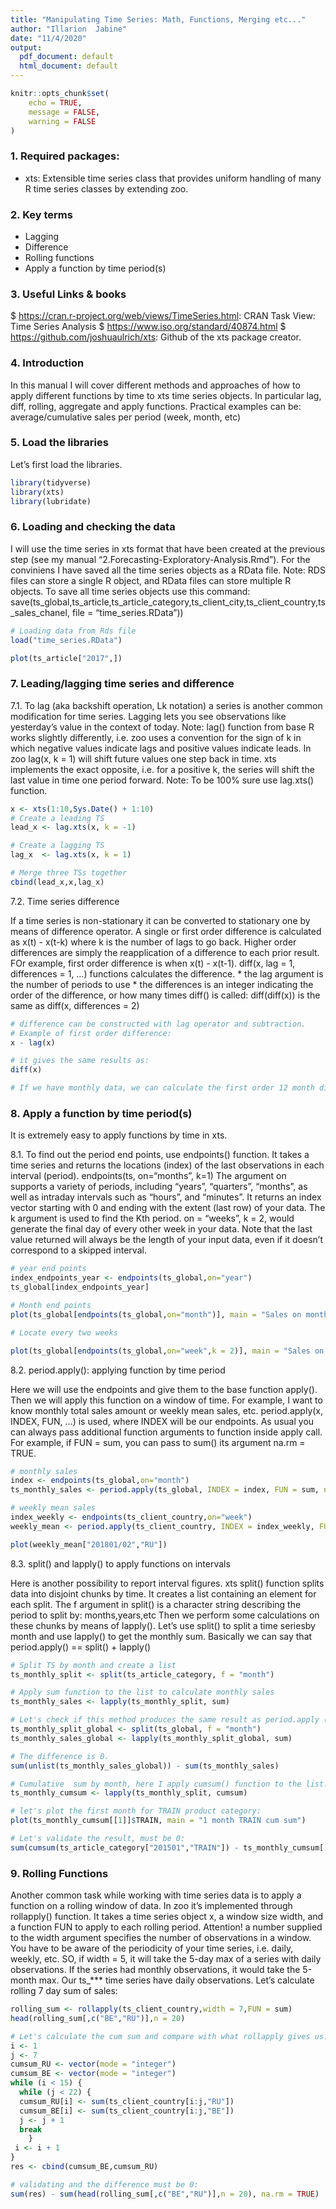 ---
title: "Manipulating Time Series: Math, Functions, Merging etc..."
author: "Illarion  Jabine"
date: "11/4/2020"
output:
  pdf_document: default
  html_document: default
---

```{r setup, include=FALSE}
knitr::opts_chunk$set(
	echo = TRUE,
	message = FALSE,
	warning = FALSE
)
```


### 1. Required packages:

* xts: Extensible time series class that provides uniform handling of many R time series classes by extending zoo.


### 2. Key terms
 * Lagging
 * Difference
 * Rolling functions
 * Apply a function by time period(s)

### 3. Useful Links & books
 $ <https://cran.r-project.org/web/views/TimeSeries.html>: CRAN Task View: Time Series Analysis
 $ <https://www.iso.org/standard/40874.html>
 $ <https://github.com/joshuaulrich/xts>: Github of the xts package creator. 
 
### 4. Introduction

In this manual I will cover different methods and approaches of how to apply different functions by time to xts time series objects. In particular lag, diff, rolling, aggregate and apply functions.
Practical examples can be: average/cumulative sales per period (week, month, etc)

### 5. Load the libraries
Let's first load the libraries.
```{r loading packages, message=FALSE, warning=FALSE}
library(tidyverse)
library(xts)
library(lubridate)

```

### 6. Loading and checking the data

I will use the time series in xts format that have been created at the previous step (see my manual "2.Forecasting-Exploratory-Analysis.Rmd").
For the conviniens I have saved all the time series objects as a RData file.
Note: RDS files can store a single R object, and RData files can store multiple R objects.
To save all time series objects use this command: save(ts_global,ts_article,ts_article_category,ts_client_city,ts_client_country,ts_sales_chanel, file = "time_series.RData"))

 
```{r load the data from RData file}
# Loading data from Rds file
load("time_series.RData")

plot(ts_article["2017",])

```

### 7. Leading/lagging time series and difference

 7.1. To lag (aka backshift operation, Lk notation) a series is another common modification for time series. Lagging lets you see observations like yesterday's value in the context of today.
Note: lag() function from base R works slightly differently, i.e. zoo uses a convention for the sign of k in which negative values indicate lags and positive values indicate leads. In zoo lag(x, k = 1) will shift future values one step back in time.
xts implements the exact opposite, i.e. for a positive k, the series will shift the last value in time one period forward.
Note: To be 100% sure use lag.xts() function.

```{r}

x <- xts(1:10,Sys.Date() + 1:10)
# Create a leading TS
lead_x <- lag.xts(x, k = -1)

# Create a lagging TS
lag_x  <- lag.xts(x, k = 1)

# Merge three TSs together
cbind(lead_x,x,lag_x)

```

 7.2. Time series difference

 If a time series is non-stationary it can be converted to stationary one by means of difference operator. 
 A single or first order difference is calculated as x(t) - x(t-k) where k is the number of lags to go back. 
Higher order differences are simply the reapplication of a difference to each prior result.
FOr example, first order difference is when x(t) - x(t-1).
diff(x, lag = 1, differences = 1, ...) functions calculates the difference.
 * the lag argument is the number of periods to use
 * the differences is an integer indicating the order of the difference, or how many times diff() is called: 
 diff(diff(x)) is the same as diff(x, differences = 2)
```{r TS difference}

# difference can be constructed with lag operator and subtraction.
# Example of first order difference:
x - lag(x)

# it gives the same results as:
diff(x)

# If we have monthly data, we can calculate the first order 12 month difference diff(ts_monthly, lag = 12, differences = 1) x(t) - x(t-12)
```


### 8. Apply a function by time period(s)

It is extremely easy to apply functions by time in xts.

 8.1. To find out the period end points, use endpoints() function. It takes a time series and returns the locations (index) of the last observations in each interval (period).
endpoints(ts, on="months", k=1)
The argument on supports a variety of periods, including "years", "quarters", "months", as well as intraday intervals such as "hours", and "minutes".
It returns an index vector starting with 0 and ending with the extent (last row) of your data.
The k argument is used to find the Kth period. 
on = "weeks", k = 2, would generate the final day of every other week in your data. Note that the last value returned will always be the length of your input data, even if it doesn't correspond to a skipped interval.
```{r period endpoints}
# year end points
index_endpoints_year <- endpoints(ts_global,on="year")
ts_global[index_endpoints_year]

# Month end points
plot(ts_global[endpoints(ts_global,on="month")], main = "Sales on month end points")

# Locate every two weeks

plot(ts_global[endpoints(ts_global,on="week",k = 2)], main = "Sales on every second week end points")
```

 8.2. period.apply(): applying function by time period

Here we will use the endpoints and give them to the base function apply(). Then we will apply this function on a window of time.
For example, I want to know monthly total sales amount or weekly mean sales, etc.
period.apply(x, INDEX, FUN, ...) is used, where INDEX will be our endpoints.
As usual you can always pass additional function arguments to function inside apply call. 
For example, if FUN = sum, you can pass to sum() its argument na.rm = TRUE.

```{r Applying function by time period}

# monthly sales
index <- endpoints(ts_global,on="month")
ts_monthly_sales <- period.apply(ts_global, INDEX = index, FUN = sum, na.rm = TRUE)

# weekly mean sales
index_weekly <- endpoints(ts_client_country,on="week")
weekly_mean <- period.apply(ts_client_country, INDEX = index_weekly, FUN = mean)

plot(weekly_mean["201801/02","RU"])
```

 8.3. split() and lapply() to apply functions on intervals

Here is another possibility to report interval figures. 
xts split() function splits data into disjoint chunks by time. It creates a list containing an element for each split. The f argument in split() is a character string describing the period to split by: months,years,etc
Then we perform some calculations on these chunks by means of lapply().
Let's use split() to split a time seriesby month and use lapply() to get the monthly sum.
Basically we can say that period.apply() == split() + lapply()
```{r}

# Split TS by month and create a list
ts_monthly_split <- split(ts_article_category, f = "month")

# Apply sum function to the list to calculate monthly sales
ts_monthly_sales <- lapply(ts_monthly_split, sum)

# Let's check if this method produces the same result as period.apply (see 8.2)?
ts_monthly_split_global <- split(ts_global, f = "month")
ts_monthly_sales_global <- lapply(ts_monthly_split_global, sum)

# The difference is 0.
sum(unlist(ts_monthly_sales_global)) - sum(ts_monthly_sales)

# Cumulative  sum by month, here I apply cumsum() function to the list:
ts_monthly_cumsum <- lapply(ts_monthly_split, cumsum)

# let's plot the first month for TRAIN product category:
plot(ts_monthly_cumsum[[1]]$TRAIN, main = "1 month TRAIN cum sum")

# Let's validate the result, must be 0:
sum(cumsum(ts_article_category["201501","TRAIN"]) - ts_monthly_cumsum[[1]]$TRAIN)
```

### 9. Rolling Functions 

Another common task while working with time series data is to apply a function on a rolling window of data.
In zoo it's implemented through rollapply() function. 
It takes a time series object x, a window size width, and a function FUN to apply to each rolling period.
Attention! a number supplied to the width argument specifies the number of observations in a window. You have to be aware of the periodicity of your time series, i.e. daily, weekly, etc. SO, if width = 5, it will take the 5-day max of a series with daily observations. If the series had monthly observations, it would take the 5-month max.
Our ts_*** time series have daily observations.
Let's calculate rolling 7 day sum of sales:

```{r 7 day rolling sum}

rolling_sum <- rollapply(ts_client_country,width = 7,FUN = sum)
head(rolling_sum[,c("BE","RU")],n = 20)

# Let's calculate the cum sum and compare with what rollapply gives us:
i <- 1
j <- 7
cumsum_RU <- vector(mode = "integer")
cumsum_BE <- vector(mode = "integer")
while (i < 15) {
  while (j < 22) {
  cumsum_RU[i] <- sum(ts_client_country[i:j,"RU"]) 
  cumsum_BE[i] <- sum(ts_client_country[i:j,"BE"])
  j <- j + 1
  break
    }
 i <- i + 1
}
res <- cbind(cumsum_BE,cumsum_RU)

# validating and the difference must be 0:
sum(res) - sum(head(rolling_sum[,c("BE","RU")],n = 20), na.rm = TRUE)


```
 
 
